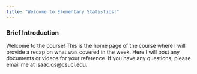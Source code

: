 ```yaml
---
title: "Welcome to Elementary Statistics!"
---
```


::: {.callout-note collapse="true" icon="false"}
### **Brief Introduction**

Welcome to the course! This is the home page of the course where I will provide a recap on what was covered in the week. Here I will post any documents or videos for your reference. If you have any questions, please email me at isaac.qs\@csuci.edu.
:::

